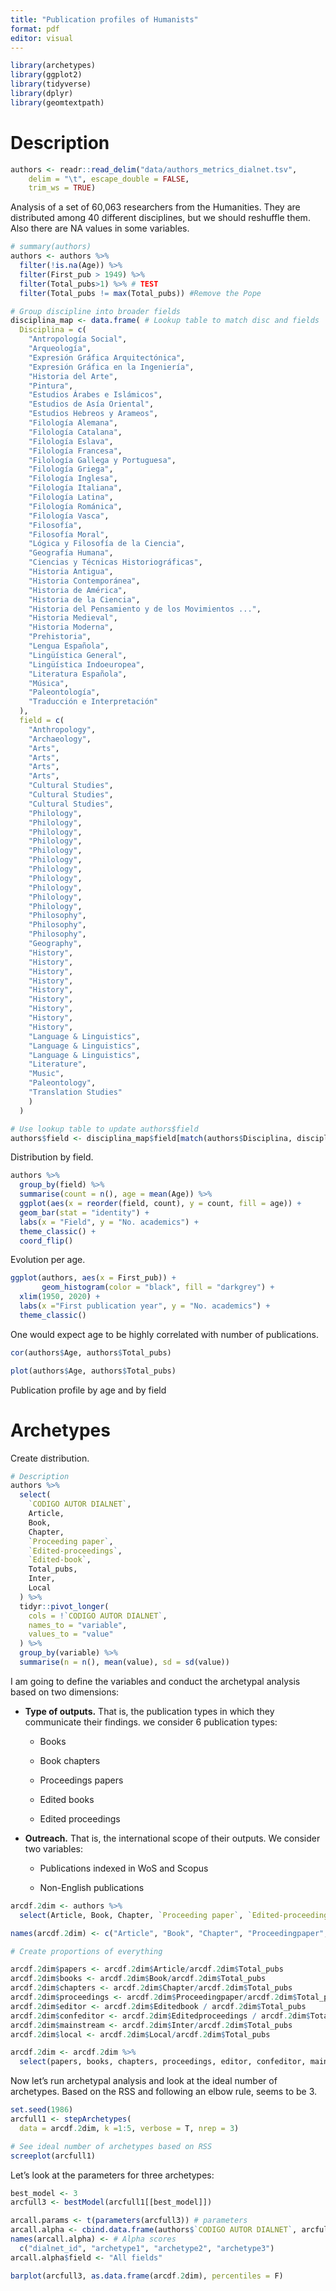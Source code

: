 ```yaml
---
title: "Publication profiles of Humanists"
format: pdf
editor: visual
---
```


```r
library(archetypes)
library(ggplot2)
library(tidyverse)
library(dplyr)
library(geomtextpath)

```

# Description

```r
authors <- readr::read_delim("data/authors_metrics_dialnet.tsv", 
    delim = "\t", escape_double = FALSE, 
    trim_ws = TRUE)
```

Analysis of a set of 60,063 researchers from the Humanities. They are distributed among 40 different disciplines, but we should reshuffle them. Also there are NA values in some variables.

```r
# summary(authors)
authors <- authors %>%
  filter(!is.na(Age)) %>%
  filter(First_pub > 1949) %>%
  filter(Total_pubs>1) %>% # TEST
  filter(Total_pubs != max(Total_pubs)) #Remove the Pope

# Group discipline into broader fields
disciplina_map <- data.frame( # Lookup table to match disc and fields
  Disciplina = c(
    "Antropología Social",
    "Arqueología",
    "Expresión Gráfica Arquitectónica",
    "Expresión Gráfica en la Ingeniería",
    "Historia del Arte",
    "Pintura",
    "Estudios Árabes e Islámicos",
    "Estudios de Asía Oriental",
    "Estudios Hebreos y Arameos",
    "Filología Alemana",
    "Filología Catalana",
    "Filología Eslava",
    "Filología Francesa",
    "Filología Gallega y Portuguesa",
    "Filología Griega",
    "Filología Inglesa",
    "Filología Italiana",
    "Filología Latina",
    "Filología Románica",
    "Filología Vasca",
    "Filosofía",
    "Filosofía Moral",
    "Lógica y Filosofía de la Ciencia",
    "Geografía Humana",
    "Ciencias y Técnicas Historiográficas",
    "Historia Antigua",
    "Historia Contemporánea",
    "Historia de América",
    "Historia de la Ciencia",
    "Historia del Pensamiento y de los Movimientos ...",
    "Historia Medieval",
    "Historia Moderna",
    "Prehistoria",
    "Lengua Española",
    "Lingüística General",
    "Lingüística Indoeuropea",
    "Literatura Española",
    "Música",
    "Paleontología",
    "Traducción e Interpretación"
  ),
  field = c(
    "Anthropology",
    "Archaeology",
    "Arts",
    "Arts",
    "Arts",
    "Arts",
    "Cultural Studies",
    "Cultural Studies",
    "Cultural Studies",
    "Philology",
    "Philology",
    "Philology",
    "Philology",
    "Philology",
    "Philology",
    "Philology",
    "Philology",
    "Philology",
    "Philology",
    "Philology",
    "Philosophy",
    "Philosophy",
    "Philosophy",
    "Geography",
    "History",
    "History",
    "History",
    "History",
    "History",
    "History",
    "History",
    "History",
    "History",
    "Language & Linguistics",
    "Language & Linguistics",
    "Language & Linguistics",
    "Literature",
    "Music",
    "Paleontology",
    "Translation Studies"
    )
  )

# Use lookup table to update authors$field
authors$field <- disciplina_map$field[match(authors$Disciplina, disciplina_map$Disciplina)]
```

Distribution by field.

```r
authors %>%
  group_by(field) %>%
  summarise(count = n(), age = mean(Age)) %>%
  ggplot(aes(x = reorder(field, count), y = count, fill = age)) +
  geom_bar(stat = "identity") +
  labs(x = "Field", y = "No. academics") +
  theme_classic() +
  coord_flip()
```

Evolution per age.

```r
ggplot(authors, aes(x = First_pub)) +
       geom_histogram(color = "black", fill = "darkgrey") +
  xlim(1950, 2020) +
  labs(x ="First publication year", y = "No. academics") +
  theme_classic()
```

One would expect age to be highly correlated with number of publications.

```r
cor(authors$Age, authors$Total_pubs)
```

```r
plot(authors$Age, authors$Total_pubs)
```

Publication profile by age and by field

# Archetypes

Create distribution.

```r
# Description
authors %>%
  select(
    `CODIGO AUTOR DIALNET`,
    Article,
    Book,
    Chapter,
    `Proceeding paper`,
    `Edited-proceedings`,
    `Edited-book`,
    Total_pubs,
    Inter,
    Local
  ) %>%
  tidyr::pivot_longer(
    cols = !`CODIGO AUTOR DIALNET`,
    names_to = "variable",
    values_to = "value"
  ) %>%
  group_by(variable) %>%
  summarise(n = n(), mean(value), sd = sd(value))
```

I am going to define the variables and conduct the archetypal analysis based on two dimensions:

-   **Type of outputs.** That is, the publication types in which they communicate their findings. we consider 6 publication types:

    -   Books

    -   Book chapters

    -   Proceedings papers

    -   Edited books

    -   Edited proceedings

-   **Outreach.** That is, the international scope of their outputs. We consider two variables:

    -   Publications indexed in WoS and Scopus

    -   Non-English publications

```r
arcdf.2dim <- authors %>%
  select(Article, Book, Chapter, `Proceeding paper`, `Edited-proceedings`, `Edited-book`, Inter, Local, Total_pubs)

names(arcdf.2dim) <- c("Article", "Book", "Chapter", "Proceedingpaper", "Editedproceedings", "Editedbook", "Inter", "Local", "Total_pubs")

# Create proportions of everything

arcdf.2dim$papers <- arcdf.2dim$Article/arcdf.2dim$Total_pubs
arcdf.2dim$books <- arcdf.2dim$Book/arcdf.2dim$Total_pubs
arcdf.2dim$chapters <- arcdf.2dim$Chapter/arcdf.2dim$Total_pubs
arcdf.2dim$proceedings <- arcdf.2dim$Proceedingpaper/arcdf.2dim$Total_pubs
arcdf.2dim$editor <- arcdf.2dim$Editedbook / arcdf.2dim$Total_pubs
arcdf.2dim$confeditor <- arcdf.2dim$Editedproceedings / arcdf.2dim$Total_pubs
arcdf.2dim$mainstream <- arcdf.2dim$Inter/arcdf.2dim$Total_pubs
arcdf.2dim$local <- arcdf.2dim$Local/arcdf.2dim$Total_pubs

arcdf.2dim <- arcdf.2dim %>%
  select(papers, books, chapters, proceedings, editor, confeditor, mainstream, local)
```

Now let's run archetypal analysis and look at the ideal number of archetypes. Based on the RSS and following an elbow rule, seems to be 3.

```r
set.seed(1986)
arcfull1 <- stepArchetypes(
  data = arcdf.2dim, k =1:5, verbose = T, nrep = 3)

# See ideal number of archetypes based on RSS
screeplot(arcfull1)
```

Let's look at the parameters for three archetypes:

```r
best_model <- 3
arcfull3 <- bestModel(arcfull1[[best_model]])

arcall.params <- t(parameters(arcfull3)) # parameters
arcall.alpha <- cbind.data.frame(authors$`CODIGO AUTOR DIALNET`, arcfull3[["alphas"]])
names(arcall.alpha) <- # Alpha scores
  c("dialnet_id", "archetype1", "archetype2", "archetype3")
arcall.alpha$field <- "All fields"

barplot(arcfull3, as.data.frame(arcdf.2dim), percentiles = F)
```
